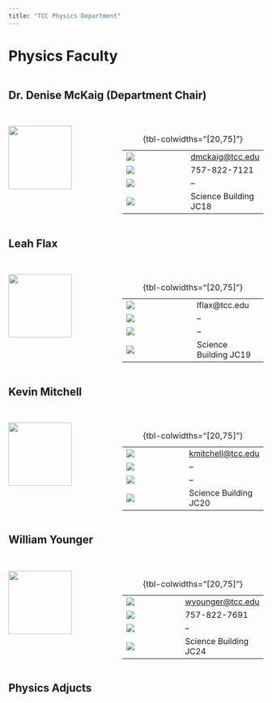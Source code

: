 ```yaml
---
title: "TCC Physics Department"
---
```


# Physics Faculty

:::: {.columns}
::: {.column width="51%"}
::: {.callout-note icon=false}
## Dr. Denise McKaig (Department Chair)


:::: {.columns}

::: {.column width="30%"}
<br>
[![](figures/mandelbrot_set.jpg){width=125px}](https://commons.wikimedia.org/wiki/File:Mandel_zoom_00_mandelbrot_set.jpg)
:::
::: {.column width="45%"}

<br>

| | |
|-|-|
|![](figures/reduce-email.png)| [dmckaig@tcc.edu](dmckaig@tcc.edu)   |
|![](figures/reduce-phone.png)| 757-822-7121 |
|![](figures/reduce-globe.png)| -- |
|![](figures/Office_(51347)_-_The_Noun_Project.svg)| Science Building JC18 |
: {tbl-colwidths="[20,75]"}
::: 
:::
::::
:::
::::

:::: {.columns}
::: {.column width="51%"}
::: {.callout-note icon=false}
## Leah Flax


:::: {.columns}

::: {.column width="30%"}
<br>
[![](figures/Pillars_of_creation_2014_HST_WFC3-UVIS_full-res_denoised.jpg){width=125px}](https://en.wikipedia.org/wiki/File:Pillars_of_creation_2014_HST_WFC3-UVIS_full-res_denoised.jpg)
:::
::: {.column width="45%"}

<br>

| | |
|-|-|
|![](figures/reduce-email.png)| lflax@tcc.edu[](lflax@tcc.edu)   |
|![](figures/reduce-phone.png)| -- |
|![](figures/reduce-globe.png)| -- |
|![](figures/Office_(51347)_-_The_Noun_Project.svg)| Science Building JC19 |
: {tbl-colwidths="[20,75]"}
::: 
:::
::::
:::
::::

:::: {.columns}
::: {.column width="51%"}
::: {.callout-note icon=false}
## Kevin Mitchell


:::: {.columns}

::: {.column width="30%"}
<br>
[![](figures/Fixed-pulley-as-first-class-lever.svg){width=125px}](https://commons.wikimedia.org/wiki/File:Fixed-pulley-as-first-class-lever.svg)
:::
::: {.column width="45%"}

<br>

| | |
|-|-|
|![](figures/reduce-email.png)| [kmitchell@tcc.edu](kmitchell@tcc.edu) |
|![](figures/reduce-phone.png)| -- |
|![](figures/reduce-globe.png)| -- |
|![](figures/Office_(51347)_-_The_Noun_Project.svg)| Science Building JC20 |
: {tbl-colwidths="[20,75]"}
::: 
:::
::::
:::
::::

:::: {.columns}
::: {.column width="51%"}
::: {.callout-note icon=false}
## William Younger


:::: {.columns}

::: {.column width="30%"}
<br>
[![](figures/Penguin_diagram.JPG){width=125px}](https://commons.wikimedia.org/wiki/File:Penguin_diagram.JPG)
:::
::: {.column width="45%"}

<br>

| | |
|-|-|
|![](figures/reduce-email.png)|[wyounger@tcc.edu](wyounger@tcc.edu)    |
|![](figures/reduce-phone.png)| 757-822-7691 |
|![](figures/reduce-globe.png)| -- |
|![](figures/Office_(51347)_-_The_Noun_Project.svg)| Science Building JC24 |
: {tbl-colwidths="[20,75]"}
::: 
:::
::::
:::
::::



## Physics Adjucts
